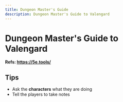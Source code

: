```yaml
---
title: Dungeon Master's Guide
description: Dungeon Master's Guide to Valengard
---
```


# Dungeon Master's Guide to Valengard

**Refs: https://5e.tools/**

## Tips

- Ask the **characters** what they are doing
- Tell the players to take notes
